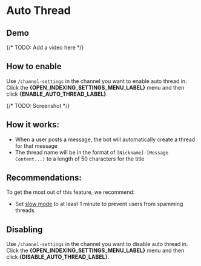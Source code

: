 
# Auto Thread

## Demo

<TryLiveDemo/>

{/* TODO: Add a video here */}



## How to enable

Use `/channel-settings` in the channel you want to enable auto thread in. Click the **{OPEN_INDEXING_SETTINGS_MENU_LABEL}** menu and then click **{ENABLE_AUTO_THREAD_LABEL}**.

{/* TODO: Screenshot */}

## How it works:

- When a user posts a message, the bot will automatically create a thread for that message
- The thread name will be in the format of `[Nickname]-[Message Content...]` to a length of 50 characters for the title

## Recommendations:

To get the most out of this feature, we recommend:
- Set [slow mode](https://support.discord.com/hc/en-us/articles/360016150952-Slowmode-Slllooowwwiiinng-down-your-channel) to at least 1 minute to prevent users from spamming threads


## Disabling

Use `/channel-settings` in the channel you want to disable auto thread in. Click the **{OPEN_INDEXING_SETTINGS_MENU_LABEL}** menu and then click **{DISABLE_AUTO_THREAD_LABEL}**.
